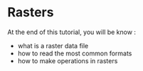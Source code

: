 # Rasters {.unnumbered}

At the end of this tutorial, you will be know :

- what is a raster data file   
- how to read the most common formats   
- how to make operations in rasters   